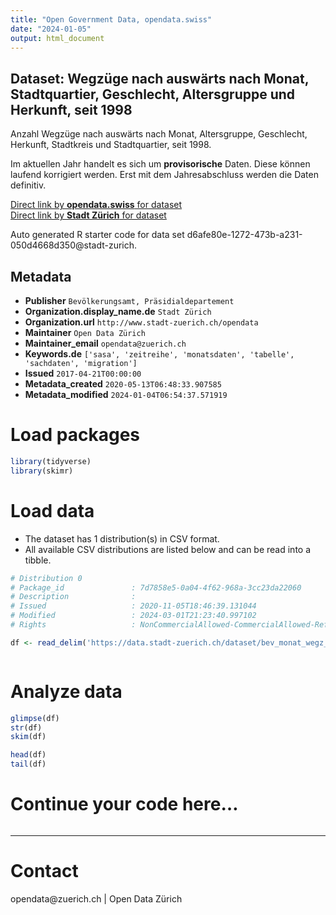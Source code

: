 ```yaml
---
title: "Open Government Data, opendata.swiss"
date: "2024-01-05"
output: html_document
---
```


## Dataset: Wegzüge nach auswärts nach Monat, Stadtquartier, Geschlecht, Altersgruppe und Herkunft, seit 1998


Anzahl Wegzüge nach auswärts nach Monat, Altersgruppe, Geschlecht, Herkunft, Stadtkreis und Stadtquartier, seit 1998.

Im aktuellen Jahr handelt es sich um **provisorische** Daten. Diese können laufend korrigiert werden. Erst mit dem Jahresabschluss werden die Daten definitiv.
 


[Direct link by **opendata.swiss** for dataset](https://opendata.swiss/de/dataset/wegzuge-nach-auswarts-nach-monat-stadtquartier-geschlecht-altersgruppe-und-herkunft-seit-1998)<br>
[Direct link by **Stadt Zürich** for dataset](https://data.stadt-zuerich.ch/dataset/bev_monat_wegz_quartier_geschl_ag_herkunft_od3540)

Auto generated R starter code for data set d6afe80e-1272-473b-a231-050d4668d350@stadt-zurich.

## Metadata

- **Publisher** `Bevölkerungsamt, Präsidialdepartement`
- **Organization.display_name.de** `Stadt Zürich`
- **Organization.url** `http://www.stadt-zuerich.ch/opendata`
- **Maintainer** `Open Data Zürich`
- **Maintainer_email** `opendata@zuerich.ch`
- **Keywords.de** `['sasa', 'zeitreihe', 'monatsdaten', 'tabelle', 'sachdaten', 'migration']`
- **Issued** `2017-04-21T00:00:00`
- **Metadata_created** `2020-05-13T06:48:33.907585`
- **Metadata_modified** `2024-01-04T06:54:37.571919`


# Load packages

```r

library(tidyverse)
library(skimr)

```

# Load data

-   The dataset has 1 distribution(s) in CSV format.
-   All available CSV distributions are listed below and can be read into a tibble.

```r

# Distribution 0
# Package_id               : 7d7858e5-0a04-4f62-968a-3cc23da22060
# Description              : 
# Issued                   : 2020-11-05T18:46:39.131044
# Modified                 : 2024-03-01T21:23:40.997102
# Rights                   : NonCommercialAllowed-CommercialAllowed-ReferenceNotRequired

df <- read_delim('https://data.stadt-zuerich.ch/dataset/bev_monat_wegz_quartier_geschl_ag_herkunft_od3540/download/BEV354OD3540.csv')



```

# Analyze data

```r

glimpse(df)
str(df)
skim(df)

head(df)
tail(df)

```

# Continue your code here...

```r

```

------------------------------------------------------------------------

# Contact

opendata@zuerich.ch | Open Data Zürich
